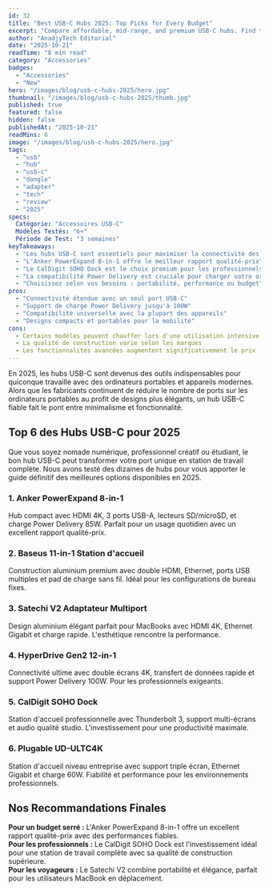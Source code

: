 ```yaml
---
id: 32
title: "Best USB-C Hubs 2025: Top Picks for Every Budget"
excerpt: "Compare affordable, mid-range, and premium USB-C hubs. Find the perfect hub for your devices with our detailed reviews and buying guide."
author: "AnadjyTech Editorial"
date: "2025-10-21"
readTime: "8 min read"
category: "Accessories"
badges:
  - "Accessories"
  - "New"
hero: "/images/blog/usb-c-hubs-2025/hero.jpg"
thumbnail: "/images/blog/usb-c-hubs-2025/thumb.jpg"
published: true
featured: false
hidden: false
publishedAt: "2025-10-21"
readMins: 8
image: "/images/blog/usb-c-hubs-2025/hero.jpg"
tags:
  - "usb"
  - "hub"
  - "usb-c"
  - "dongle"
  - "adapter"
  - "tech"
  - "review"
  - "2025"
specs:
  Catégorie: "Accessoires USB-C"
  Modèles Testés: "6+"
  Période de Test: "3 semaines"
keyTakeaways:
  - "Les hubs USB-C sont essentiels pour maximiser la connectivité des ordinateurs portables modernes"
  - "L'Anker PowerExpand 8-in-1 offre le meilleur rapport qualité-prix"
  - "Le CalDigit SOHO Dock est le choix premium pour les professionnels"
  - "La compatibilité Power Delivery est cruciale pour charger votre ordinateur portable"
  - "Choisissez selon vos besoins : portabilité, performance ou budget"
pros:
  - "Connectivité étendue avec un seul port USB-C"
  - "Support de charge Power Delivery jusqu'à 100W"
  - "Compatibilité universelle avec la plupart des appareils"
  - "Designs compacts et portables pour la mobilité"
cons:
  - Certains modèles peuvent chauffer lors d'une utilisation intensive
  - La qualité de construction varie selon les marques
  - Les fonctionnalités avancées augmentent significativement le prix
---
```


En 2025, les hubs USB-C sont devenus des outils indispensables pour quiconque travaille avec des ordinateurs portables et appareils modernes. Alors que les fabricants continuent de réduire le nombre de ports sur les ordinateurs portables au profit de designs plus élégants, un hub USB-C fiable fait le pont entre minimalisme et fonctionnalité.

## Top 6 des Hubs USB-C pour 2025

Que vous soyez nomade numérique, professionnel créatif ou étudiant, le bon hub USB-C peut transformer votre port unique en station de travail complète. Nous avons testé des dizaines de hubs pour vous apporter le guide définitif des meilleures options disponibles en 2025.

### 1. Anker PowerExpand 8-in-1
Hub compact avec HDMI 4K, 3 ports USB-A, lecteurs SD/microSD, et charge Power Delivery 85W. Parfait pour un usage quotidien avec un excellent rapport qualité-prix.

### 2. Baseus 11-in-1 Station d'accueil
Construction aluminium premium avec double HDMI, Ethernet, ports USB multiples et pad de charge sans fil. Idéal pour les configurations de bureau fixes.

### 3. Satechi V2 Adaptateur Multiport
Design aluminium élégant parfait pour MacBooks avec HDMI 4K, Ethernet Gigabit et charge rapide. L'esthétique rencontre la performance.

### 4. HyperDrive Gen2 12-in-1
Connectivité ultime avec double écrans 4K, transfert de données rapide et support Power Delivery 100W. Pour les professionnels exigeants.

### 5. CalDigit SOHO Dock
Station d'accueil professionnelle avec Thunderbolt 3, support multi-écrans et audio qualité studio. L'investissement pour une productivité maximale.

### 6. Plugable UD-ULTC4K
Station d'accueil niveau entreprise avec support triple écran, Ethernet Gigabit et charge 60W. Fiabilité et performance pour les environnements professionnels.

## Nos Recommandations Finales

**Pour un budget serré :** L'Anker PowerExpand 8-in-1 offre un excellent rapport qualité-prix avec des performances fiables.  
**Pour les professionnels :** Le CalDigit SOHO Dock est l'investissement idéal pour une station de travail complète avec sa qualité de construction supérieure.  
**Pour les voyageurs :** Le Satechi V2 combine portabilité et élégance, parfait pour les utilisateurs MacBook en déplacement.
